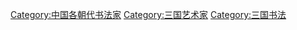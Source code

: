 [[Category:中国各朝代书法家‎|Category:中国各朝代书法家‎]]
[[Category:三国艺术家|Category:三国艺术家]]
[[Category:三国书法|Category:三国书法]]